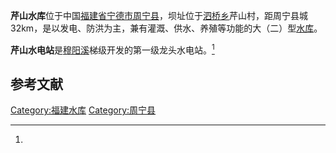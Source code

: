 {{Infobox Reservoir | 
|name                     = 芹山水库
|nickname                 = 
|image                    = 
|image_caption            = 
|map                      = 
|map_caption              = 
|pushpin_map              = China Fujian
|pushpin_map_caption      = 芹山水库在福建省的位置
|code                     = 
|class                    = 大（二）型[[水库|水库]]
|location_of_reservoir    = [[福建省|福建省]][[宁德市|宁德市]][[周宁县|周宁县]]
|location_of_dam          = 
|inflow                   = [[穆阳溪|穆阳溪]]
|outflow                  = 穆阳溪
|catchment_area           = 453
|reservoir_area           = 7.2
|mean_depth               = 
|maximum_depth            = 
|flood_level              = 
|normal_water_level       = 
|dead_water_level         = 
|water_quality            = 
|island                   = 
|maximum_storage_capacity = 2.65亿
|normal_storage_capacity  = 
|dead_storage_capacity    = 
|type_of_dam              = 混凝土面板堆石坝
|elevation_of_dam         = 
|height_of_dam            = 120
|length_of_dam            = 259.80
|width_of_dam             = 9.0
|installed_capacity       = 70MW
|irrigated_area           = 
|start                    = 
|complete                 = 1999年底
|cost                     = 
|emigrate                 = 
|latd = 27
|latm = 12
|lats = 51
|latNS = N
|longd = 119
|longm = 16
|longs = 44
|longEW = E
|website = 
|footnotes = <ref name="芹山水库面坂堆石坝">[http://www.fjsdy.com/web/proDetail.asp?vid=368&catalogid=281 芹山水库面坂堆石坝]{{dead link|date=2018年4月 |bot=InternetArchiveBot |fix-attempted=yes }}</ref> 
}}
<mapframe latitude="27.2215" longitude="119.2684" zoom="12" width="280" height="300" align="right" />
'''芹山水库'''位于中国[[福建省|福建省]][[宁德市|宁德市]][[周宁县|周宁县]]，坝址位于[[泗桥乡|泗桥乡]]芹山村，距周宁县城32km，是以发电、防洪为主，兼有灌溉、供水、养殖等功能的大（二）型[[水库|水库]]。

'''芹山水电站'''是[[穆阳溪|穆阳溪]]梯级开发的第一级龙头水电站。<ref name="芹山水库面坂堆石坝"/>

==参考文献==
{{reflist}}

{{福建省大型水库}}

{{DEFAULTSORT:Q芹}}
[[Category:福建水库|Category:福建水库]]
[[Category:周宁县|Category:周宁县]]